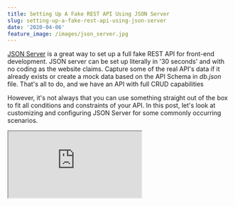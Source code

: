 ```yaml
---
title: Setting Up A Fake REST API Using JSON Server
slug: setting-up-a-fake-rest-api-using-json-server
date: '2020-04-06'
feature_image: /images/json_server.jpg
---
```

[JSON Server](https://github.com/typicode/json-server) is a great way to set up a full fake REST API for front-end development. JSON server can be set up literally in '30 seconds' and with no coding as the website claims. Capture some of the real API's data if it already exists or create a mock data based on the API Schema in _db.json_ file. That's all to do, and we have an API with full CRUD capabilities

However, it's not always that you can use something straight out of the box to fit all conditions and constraints of your API. In this post, let's look at customizing and configuring JSON Server for some commonly occurring scenarios.

<iframe src="https://www.youtube.com/embed/yq0S2f3k9zY" />

## Setting up JSON Server

JSON Server can be [used as a module](https://github.com/typicode/json-server#module) in combination with the other Express middlewares when it needs to be customized. JSON server is built over [Express, a web framework for Node.js](https://expressjs.com/). To set it up as a module add a _server.js_ file to your repository with the below setup code as from the docs.

```js
/ server.js
const jsonServer = require("json-server");
const server = jsonServer.create();
const router = jsonServer.router("db.json");
const middlewares = jsonServer.defaults();

server.use(middlewares);

/ Have all URLS prefixed with a /api
server.use(
  jsonServer.rewriter({
    "/api/*": "/$1",
  })
);

server.use(router);
server.listen(5000, () => {
  console.log("JSON Server is running");
});

```

Start up the server using '**_node server.js_**'.

Mostly I have my API's behind the '/api' route. Add a rewriter rule to redirect all calls with '/api/\*' to the root '/$1'. The '$1' represents all that is captures by the '\_'. E.g., A call to 'localhost:5000/api/quotes' will now be redirected as 'localhost:5000/quotes' where the JSON server has all the data available through the db.json file.

### Setting up and Organizing Mock Data

When using a JSON file (db.json) as the mock data source, any changes made using POST, PATCH, PUT, DELETE etc updates the JSON file. Most likely, you will be using source control (if not you should), and this means reverting the changes to the db.json file every time. I don't like doing this, so I decided to move my mock data as an in-memory JSON object.

The router function takes in a source that is _either a path to a JSON file (e.g. `'db.json'`) or an object in memory_. Using an in-memory object also allows organizing our mock data into separate files. I have all my mock data [under one folder](https://github.com/rahulpnath/quotes/tree/master/ui/mockApi/mockData) with an _index.js_ file that serves the in-memory object, as below.

```js
/ index.js file under mockDate folder
/ quotes, users, products, branches etc are in other
/ files under the same folder

const quotes = require("./quotes");
const users = require("./users");
const products = require("./products");
const branches = require("./branches");

module.exports = {
  quotes,
  users,
  products,
  branches,
};

```

Pass the in-memory object to the router as below

```js
const data = require("./mockData");
const router = jsonServer.router(data);

```

Since this is an in-memory object, any changes made to it are not persistent. Every time the server starts, it uses the same data served from the 'index.js' file above.

## Summary and Detail View Endpoints

Another common scenario is to have a list view and a detailed view of the resources. E.g., We have a list of quotes, and clicking any will open the detailed view. The data representation for the detail and list view are often different.

```text
'/api/quotes'  -> Returns list of Quote Summary
'/api/quotes/:id' -> Returns Quote Details

```

By overriding the render method of the router, we can format the data separately for the list view and the detail view. Below I intercept the response if the route matches the list API endpoint and transform the data into the summary format.

```js
router.render = (req, res) => {
  let data = res.locals.data;

  if (url === "/api/quotes" && req.method === "GET") {
    data = data.map(toQuoteSummary);
  }
  res.jsonp(data);
};

const toQuoteSummary = (quote) => ({
  id: quote.id,
  scenarios: quote.scenarios,
  quoteNumber: quote.quoteNumber,
  statusCode: quote.statusCode,
  lastModifiedAt: quote.lastModifiedAt,
  customerName: quote.customer && quote.customer.name,
  mobilePhoneDescription: quote.mobilePhone && quote.mobilePhone.serialNo,
});

```

JSON Server delivers what it promises and is easy to set up and customize. If you have the original API running, capture the API request to generate mock data. Strip out any sensitive or PII information [before checking it into source control](/blog/keeping-sensitive-configuration-data-out-of-source-control/).

Here is an [example repository](https://github.com/rahulpnath/quotes), where I have been setting up a Fake API to drive a front-end application, cypress tests, and more.

Hope this helps you get started with JSON Server and mock your APIs.

_Photo by Taylor Vick on Unsplash https://unsplash.com/photos/M5tzZtFCOfs_
